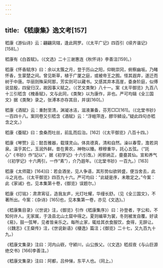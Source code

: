 ```yaml
---
---
---
```

title: 《嵇康集》逸文考[157]
---




嵇康《游仙诗》云：翩翩凤辖，逢此网罗。（《太平广记》四百引《续齐谐记》[158]。）

嵇康有《白首赋》。（《文选》二十三谢惠连《秋怀诗》李善注[159]。）

嵇康《怀香赋序》曰：余以太簇之月，登于历山之阳，仰眺崇冈，俯察幽坂。乃睹怀香，生蒙楚之间。曾见斯草，植于广厦之庭，或被帝王之囿。怪其遐弃，遂迁而树于中唐。华丽则殊采阿那，芳实则可以藏书。又感其弃本高崖，委身阶庭，似傅说显殷，四叟归汉，故因事义赋之。（《艺文类聚》八十一。案《太平御览》九百八十三引嵇含《槐香赋》，文与此同，《类聚》以为康作，非也。严可均辑《全三国文》据《类聚》录之，张溥本亦存其目，并误[160]。）

嵇康《酒赋》云：重酎至清，渊凝冰洁，滋液兼备，芬芳□□[161]。（《北堂书钞》一百四十八。案同卷又引嵇含《酒赋》云：“浮螘萍连，醪华鳞设。”疑此四句亦嵇含之文。）

嵇康《蚕赋》曰：食桑而吐丝，前乱而后治。[162]（《太平御览》八百十四。）

嵇康《琴赞》云：懿吾雅器，载璞灵山。体具德真，清和自然。澡以春雪，澹若洞泉。温乎其仁，玉润外鲜。昔在黄农，神物以臻。穆穆重华，託心五弦。（“託心”《书钞》作“記以”，据《初学记》十六引改。）闲邪纳正，亹亹其仙。宣和养气（《初学记》十六两引，一作“素”），介乃遐年。（《北堂书钞》一百九。）[163]

嵇康《太师箴》[164]曰：若会酒坐，见人争语，其形势似欲转盛，便当舍去，此斗之兆也。（《太平御览》四百九十六。严可均曰：“此疑是序，未敢定之。”今案：此《家诫》也，见本集第十卷，《御览》误题尔。）

嵇康《灯铭》：肃肃宵征，造我友庐，光灯吐耀，华缦长舒。（见《全三国文》，不著所出。今案：《杂诗》[165]也，见本集第一卷，亦见《文选》。）

《嵇康集目录》（《世说》注，《御览》引作《嵇康集序》）曰：孙登者，字公和，不知何许人。无家属，于汲县北山土窟中得之。夏则编草为裳，冬则被发自覆。好读《易》，鼓一弦琴，见者皆亲乐之。每所止家，辄给其衣食服饮，食得，无辞让。（《魏志》《王粲传》注，《世说新语》《棲逸》篇注；《御览》二十七，又九百九十九。）

《嵇康文集录》注曰：河内山嵚，守颍川，山公族父。（《文选》嵇叔夜《与山巨源绝交书》[166]李善注。）

《嵇康文集录》注曰：阿都，吕仲悌，东平人也。（同上。）